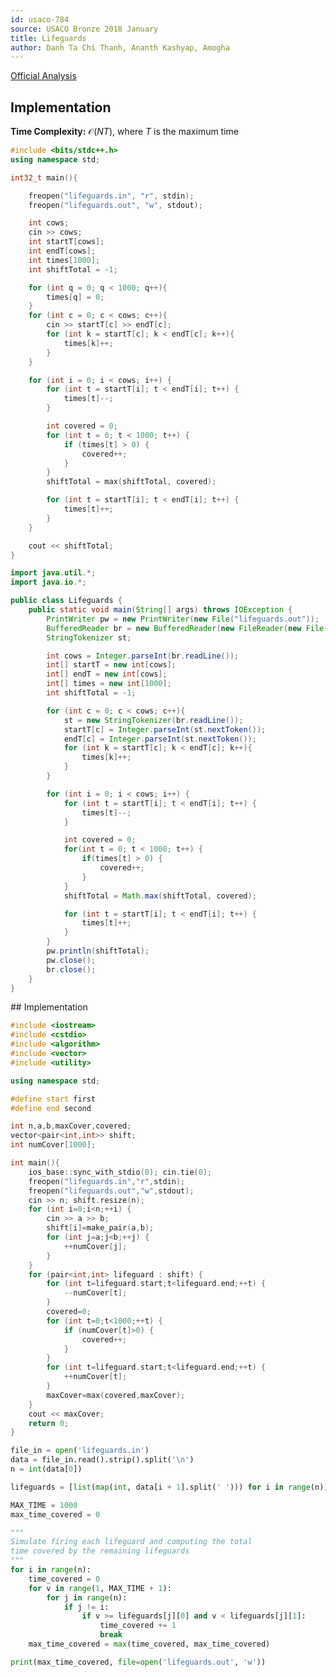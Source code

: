```yaml
---
id: usaco-784
source: USACO Bronze 2018 January
title: Lifeguards
author: Danh Ta Chi Thanh, Ananth Kashyap, Amogha
---
```


[Official Analysis](http://www.usaco.org/current/data/sol_lifeguards_bronze_jan18.html)

## Implementation

**Time Complexity:** $\mathcal{O}(NT)$, where $T$ is the maximum time

<Youtube id="6csm5QNoDIs" />

<Spoiler title="Video Solution Code">

<LanguageSection>
<CPPSection>

```cpp
#include <bits/stdc++.h>
using namespace std;

int32_t main(){

	freopen("lifeguards.in", "r", stdin);
	freopen("lifeguards.out", "w", stdout);

	int cows;
	cin >> cows;
	int startT[cows];
	int endT[cows];
	int times[1000];
	int shiftTotal = -1;

	for (int q = 0; q < 1000; q++){
		times[q] = 0;
	}
	for (int c = 0; c < cows; c++){
		cin >> startT[c] >> endT[c];
		for (int k = startT[c]; k < endT[c]; k++){
			times[k]++;
		}
	}

	for (int i = 0; i < cows; i++) {
		for (int t = startT[i]; t < endT[i]; t++) {
			times[t]--;
		}

		int covered = 0;
		for (int t = 0; t < 1000; t++) {
			if (times[t] > 0) {
				covered++;
			}
		}
		shiftTotal = max(shiftTotal, covered);

		for (int t = startT[i]; t < endT[i]; t++) {
			times[t]++;
		}
	}

	cout << shiftTotal;
}

```

</CPPSection>
<JavaSection>

```java
import java.util.*;
import java.io.*;

public class Lifeguards {
    public static void main(String[] args) throws IOException {
        PrintWriter pw = new PrintWriter(new File("lifeguards.out"));
        BufferedReader br = new BufferedReader(new FileReader(new File("lifeguards.in")));
        StringTokenizer st;

        int cows = Integer.parseInt(br.readLine());
        int[] startT = new int[cows];
        int[] endT = new int[cows];
        int[] times = new int[1000];
        int shiftTotal = -1;

        for (int c = 0; c < cows; c++){
            st = new StringTokenizer(br.readLine());
            startT[c] = Integer.parseInt(st.nextToken());
            endT[c] = Integer.parseInt(st.nextToken());
            for (int k = startT[c]; k < endT[c]; k++){
                times[k]++;
            }
        }

        for (int i = 0; i < cows; i++) {
            for (int t = startT[i]; t < endT[i]; t++) {
                times[t]--;
            }

            int covered = 0;
            for(int t = 0; t < 1000; t++) {
                if(times[t] > 0) {
                    covered++;
                }
            }
            shiftTotal = Math.max(shiftTotal, covered);

            for (int t = startT[i]; t < endT[i]; t++) {
                times[t]++;
            }
        }
        pw.println(shiftTotal);
        pw.close();
        br.close();
    }
}

```

</JavaSection>
</LanguageSection>
</Spoiler>
## Implementation
<LanguageSection>

<CPPSection>

```cpp
#include <iostream>
#include <cstdio>
#include <algorithm>
#include <vector>
#include <utility>

using namespace std;

#define start first
#define end second

int n,a,b,maxCover,covered;
vector<pair<int,int>> shift;
int numCover[1000];

int main(){
	ios_base::sync_with_stdio(0); cin.tie(0);
	freopen("lifeguards.in","r",stdin);
	freopen("lifeguards.out","w",stdout);
	cin >> n; shift.resize(n);
	for (int i=0;i<n;++i) {
		cin >> a >> b;
		shift[i]=make_pair(a,b);
		for (int j=a;j<b;++j) {
			++numCover[j];
		}
	}
	for (pair<int,int> lifeguard : shift) {
		for (int t=lifeguard.start;t<lifeguard.end;++t) {
			--numCover[t];
		}
		covered=0;
		for (int t=0;t<1000;++t) {
			if (numCover[t]>0) {
				covered++;
			}
		}
		for (int t=lifeguard.start;t<lifeguard.end;++t) {
			++numCover[t];
		}
		maxCover=max(covered,maxCover);
	}
	cout << maxCover;
	return 0;
}
```

</CPPSection>

<PySection>

```py
file_in = open('lifeguards.in')
data = file_in.read().strip().split('\n')
n = int(data[0])

lifeguards = [list(map(int, data[i + 1].split(' '))) for i in range(n)]

MAX_TIME = 1000
max_time_covered = 0

"""
Simulate firing each lifeguard and computing the total
time covered by the remaining lifeguards
"""
for i in range(n):
	time_covered = 0
	for v in range(1, MAX_TIME + 1):
		for j in range(n):
			if j != i:
				if v >= lifeguards[j][0] and v < lifeguards[j][1]:
					time_covered += 1
					break
	max_time_covered = max(time_covered, max_time_covered)

print(max_time_covered, file=open('lifeguards.out', 'w'))
```

</PySection>

</LanguageSection>
